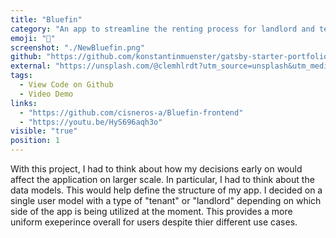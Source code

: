 ```yaml
---
title: "Bluefin"
category: "An app to streamline the renting process for landlord and tenants"
emoji: "🏡"
screenshot: "./NewBluefin.png"
github: "https://github.com/konstantinmuenster/gatsby-starter-portfolio-minimal"
external: "https://unsplash.com/@clemhlrdt?utm_source=unsplash&utm_medium=referral&utm_content=creditCopyText"
tags:
  - View Code on Github
  - Video Demo
links: 
  - "https://github.com/cisneros-a/Bluefin-frontend" 
  - "https://youtu.be/HyS696aqh3o"
visible: "true"
position: 1
---
```


With this project, I had to think about how my decisions early on would affect the application on larger scale. In particular, I had to think about the data models. This would help define the structure of my app. I decided on a single user model with a type of "tenant" or "landlord" depending on which side of the app is being utilized at the moment. This provides a more uniform exeperince overall for users despite thier different use cases.